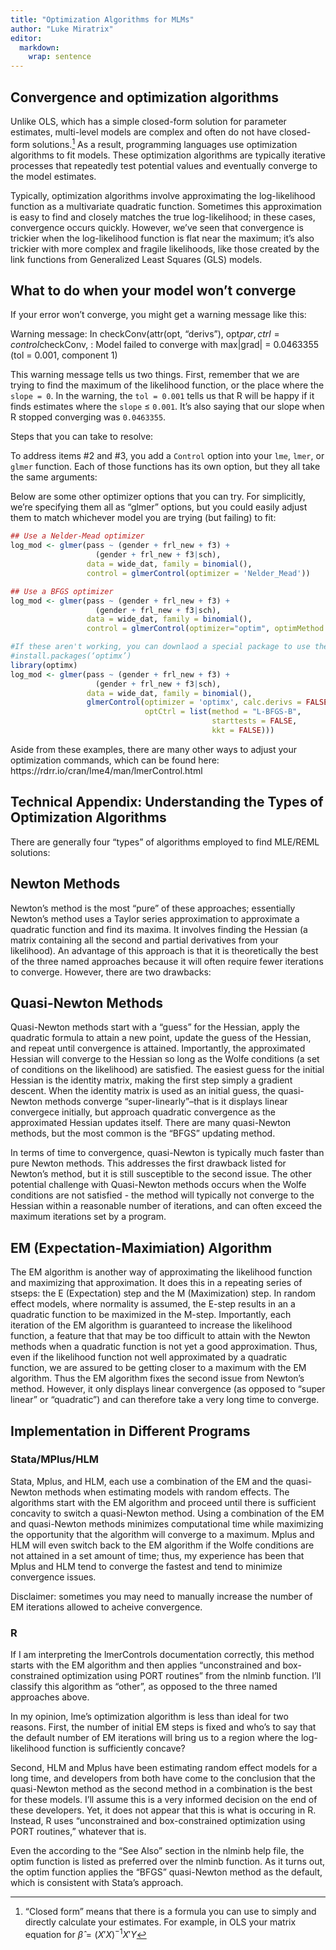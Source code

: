 ```yaml
---
title: "Optimization Algorithms for MLMs"
author: "Luke Miratrix"
editor: 
  markdown: 
    wrap: sentence
---
```


## Convergence and optimization algorithms

Unlike OLS, which has a simple closed-form solution for parameter estimates, multi-level models are complex and often do not have closed-form solutions.[^lmer_optimization-1]
As a result, programming languages use optimization algorithms to fit models.
These optimization algorithms are typically iterative processes that repeatedly test potential values and eventually converge to the model estimates.

[^lmer_optimization-1]: "Closed form" means that there is a formula you can use to simply and directly calculate your estimates.
    For example, in OLS your matrix equation for $\hat{\beta} = (X'X)^{-1}X'Y$

Typically, optimization algorithms involve approximating the log-likelihood function as a multivariate quadratic function.
Sometimes this approximation is easy to find and closely matches the true log-likelihood; in these cases, convergence occurs quickly.
However, we've seen that convergence is trickier when the log-likelihood function is flat near the maximum; it's also trickier with more complex and fragile likelihoods, like those created by the link functions from Generalized Least Squares (GLS) models.

## What to do when your model won't converge

If your error won't converge, you might get a warning message like this:

Warning message: In checkConv(attr(opt, "derivs"), opt$par, ctrl = control$checkConv, : Model failed to converge with max\|grad\| = 0.0463355 (tol = 0.001, component 1)

This warning message tells us two things.
First, remember that we are trying to find the maximum of the likelihood function, or the place where the `slope = 0`.
In the warning, the `tol = 0.001` tells us that R will be happy if it finds estimates where the `slope` $\leq$ `0.001`.
It's also saying that our slope when R stopped converging was `0.0463355`.

Steps that you can take to resolve:

```{=tex}
\begin{enumerate}
  \item Try rescaling variables and refitting your model
  \item Try changing your optimizer settings
\end{enumerate}
```
To address items #2 and #3, you add a `Control` option into your `lme`, `lmer`, or `glmer` function.
Each of those functions has its own option, but they all take the same arguments:

```{=tex}
\begin{enumerate}
  \item lme: lmeControl()
  \item lmer: lmerControl()
  \item glmer: glmerControl()
\end{enumerate}
```
Below are some other optimizer options that you can try.
For simplicitly, we're specifying them all as "glmer" options, but you could easily adjust them to match whichever model you are trying (but failing) to fit:

```r
## Use a Nelder-Mead optimizer
log_mod <- glmer(pass ~ (gender + frl_new + f3) + 
                   (gender + frl_new + f3|sch), 
                 data = wide_dat, family = binomial(),
                 control = glmerControl(optimizer = 'Nelder_Mead'))

## Use a BFGS optimizer 
log_mod <- glmer(pass ~ (gender + frl_new + f3) + 
                   (gender + frl_new + f3|sch), 
                 data = wide_dat, family = binomial(),
                 control = glmerControl(optimizer="optim", optimMethod = "BFGS"))

#If these aren't working, you can downlaod a special package to use the optimx optimizer
#install.packages(‘optimx’)
library(optimx)
log_mod <- glmer(pass ~ (gender + frl_new + f3) + 
                   (gender + frl_new + f3|sch), 
                 data = wide_dat, family = binomial(),
                 glmerControl(optimizer = 'optimx', calc.derivs = FALSE,
                              optCtrl = list(method = "L-BFGS-B", 
                                             starttests = FALSE, 
                                             kkt = FALSE)))
```

Aside from these examples, there are many other ways to adjust your optimization commands, which can be found here: https://rdrr.io/cran/lme4/man/lmerControl.html

## Technical Appendix: Understanding the Types of Optimization Algorithms

There are generally four "types" of algorithms employed to find MLE/REML solutions:

```{=tex}
\begin{enumerate}
\item Newton methods 
\item Quasi-Newton methods
\item EM algorithm 
\item Other
\end{enumerate}
```
## Newton Methods

Newton's method is the most "pure" of these approaches; essentially Newton's method uses a Taylor series approximation to approximate a quadratic function and find its maxima.
It involves finding the Hessian (a matrix containing all the second and partial derivatives from your likelihood).
An advantage of this approach is that it is theoretically the best of the three named approaches because it will often require fewer iterations to converge.
However, there are two drawbacks:

```{=tex}
\begin{enumerate}
\item When there are a large number of parameters, it is time-consuming to analytically calculate or numerically approximate all second order and mixed derivatives needed for the Hessian matrix.
\item In regions where the log-likelihood function is not sufficiently concave down, there is a tendency to dramatically overshoot because the step size to the next point is proportional to the inverse of the second derivative, resulting in pathological oscillations that would amplify if allowed to continue. Thus, where the log-likelihood function is not well approximated by a second order Taylor expansion, the method tends to fail miserably. This would be the case, for example, if the log-likelihood function was a standard normal density and you started out 2 SD from the mean.
\end{enumerate}
```
## Quasi-Newton Methods

Quasi-Newton methods start with a "guess" for the Hessian, apply the quadratic formula to attain a new point, update the guess of the Hessian, and repeat until convergence is attained.
Importantly, the approximated Hessian will converge to the Hessian so long as the Wolfe conditions (a set of conditions on the likelihood) are satisfied.
The easiest guess for the initial Hessian is the identity matrix, making the first step simply a gradient descent.
When the identity matrix is used as an initial guess, the quasi-Newton methods converge "super-linearly"--that is it displays linear convergece initially, but approach quadratic convergence as the approximated Hessian updates itself.
There are many quasi-Newton methods, but the most common is the "BFGS" updating method.

In terms of time to convergence, quasi-Newton is typically much faster than pure Newton methods.
This addresses the first drawback listed for Newton's method, but it is still susceptible to the second issue.
The other potential challenge with Quasi-Newton methods occurs when the Wolfe conditions are not satisfied - the method will typically not converge to the Hessian within a reasonable number of iterations, and can often exceed the maximum iterations set by a program.

## EM (Expectation-Maximiation) Algorithm

The EM algorithm is another way of approximating the likelihood function and maximizing that approximation.
It does this in a repeating series of stseps: the E (Expectation) step and the M (Maximization) step.
In random effect models, where normality is assumed, the E-step results in an a quadratic function to be maximized in the M-step.
Importantly, each iteration of the EM algorithm is guaranteed to increase the likelihood function, a feature that that may be too difficult to attain with the Newton methods when a quadratic function is not yet a good approximation.
Thus, even if the likelihood function not well approximated by a quadratic function, we are assured to be getting closer to a maximum with the EM algorithm.
Thus the EM algorithm fixes the second issue from Newton's method.
However, it only displays linear convergence (as opposed to "super linear" or "quadratic") and can therefore take a very long time to converge.

## Implementation in Different Programs

### Stata/MPlus/HLM

Stata, Mplus, and HLM, each use a combination of the EM and the quasi-Newton methods when estimating models with random effects.
The algorithms start with the EM algorithm and proceed until there is sufficient concavity to switch a quasi-Newton method.
Using a combination of the EM and quasi-Newton methods minimizes computational time while maximizing the opportunity that the algorithm will converge to a maximum.
Mplus and HLM will even switch back to the EM algorithm if the Wolfe conditions are not attained in a set amount of time; thus, my experience has been that Mplus and HLM tend to converge the fastest and tend to minimize convergence issues.

Disclaimer: sometimes you may need to manually increase the number of EM iterations allowed to acheive convergence.

### R

If I am interpreting the lmerControls documentation correctly, this method starts with the EM algorithm and then applies "unconstrained and box-constrained optimization using PORT routines" from the nlminb function.
I'll classify this algorithm as "other", as opposed to the three named approaches above.

In my opinion, lme's optimization algorithm is less than ideal for two reasons.
First, the number of initial EM steps is fixed and who's to say that the default number of EM iterations will bring us to a region where the log-likelihood function is sufficiently concave?

Second, HLM and Mplus have been estimating random effect models for a long time, and developers from both have come to the conclusion that the quasi-Newton method as the second method in a combination is the best for these models.
I'll assume this is a very informed decision on the end of these developers.
Yet, it does not appear that this is what is occuring in R.
Instead, R uses "unconstrained and box-constrained optimization using PORT routines," whatever that is.

Even the according to the "See Also" section in the nlminb help file, the optim function is listed as preferred over the nlminb function.
As it turns out, the optim function applies the "BFGS" quasi-Newton method as the default, which is consistent with Stata's approach.
